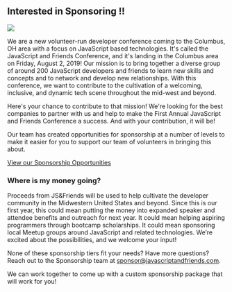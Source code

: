 
<Card>

## Interested in Sponsoring !!

<img src={sponsorImage}/>

We are a new volunteer-run developer conference coming to the Columbus, OH area with a focus on JavaScript based technologies. 
It's called the JavaScript and Friends Conference, and it's landing in the Columbus area on Friday, August 2, 2019! 
Our mission is to bring together a diverse group of around 200 JavaScript developers and friends to learn new skills and concepts 
and to network and develop new relationships. With this conference, we want to contribute to the cultivation of a welcoming, inclusive, 
and dynamic tech scene throughout the mid-west and beyond.

Here's your chance to contribute to that mission! We're looking for the best companies to partner with us and help to make the 
First Annual JavaScript and Friends Conference a success. And with your contribution, it will be! 

Our team has created opportunities for sponsorship at a number of levels to make it easier for you to support our team of volunteers
in bringing this about.

<a href="https://1drv.ms/b/s!AqhcZadKop7eiy-K__Qs6ZmkqFVg" target="_blank" rel="noopener noreferrer">View our Sponsorship Opportunities</a>

### Where is my money going?

  Proceeds from JS&Friends will be used to help cultivate the developer community in the Midwestern United States and beyond.
  Since this is our first year, this could mean putting the money into expanded speaker and attendee benefits and outreach for next year.
  It could mean helping aspiring programmers through bootcamp scholarships.
  It could mean sponsoring local Meetup groups around JavaScript and related technologies.
  We’re excited about the possibilities, and we welcome your input!

  None of these sponsorship tiers fit your needs? Have more questions? Reach out to the Sponsorship team at <a href="mailto:sponsor@javascriptandfriends.com">sponsor@javascriptandfriends.com</a>. 

  We can work together to come up with a custom sponsorship package that will work for you! 

</Card>
